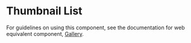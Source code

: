 
<Meta
  title="Components/Images and Icons/ThumbnailList/Docs"
  component={ThumbnailList}
/>

# Thumbnail List

For guidelines on using this component, see the documentation for web equivalent
component,
[Gallery](../?path=/docs/components-images-and-icons-gallery--gallery).
